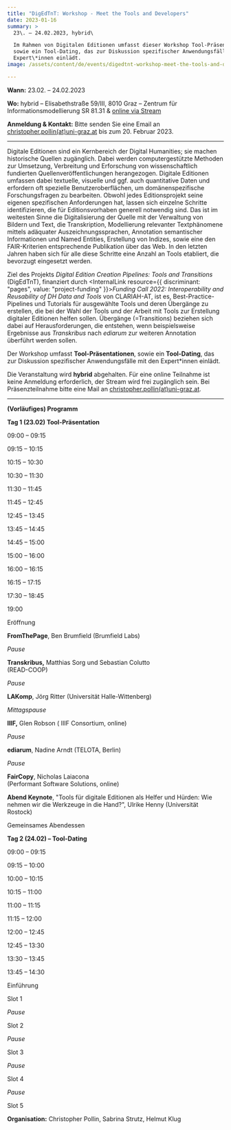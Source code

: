 ```yaml
---
title: "DigEdTnT: Workshop - Meet the Tools and Developers"
date: 2023-01-16
summary: >
  23\. – 24.02.2023, hybrid\

  Im Rahmen von Digitalen Editionen umfasst dieser Workshop Tool-Präsentationen,
  sowie ein Tool-Dating, das zur Diskussion spezifischer Anwendungsfälle mit den
  Expert\*innen einlädt.
image: /assets/content/de/events/digedtnt-workshop-meet-the-tools-and-developers/image.png

---
```


**Wann:** 23.02. – 24.02.2023

**Wo:** hybrid – Elisabethstraße 59/III, 8010 Graz – Zentrum für Informationsmodellierung SR 81.31 & [online via Stream](https://unimeet.uni-graz.at/b/pol-vvu-hwc-vtd)

**Anmeldung & Kontakt:** Bitte senden Sie eine Email an [christopher.pollin(at)uni-graz.at](https://informationsmodellierung.uni-graz.at/#) bis zum 20. Februar 2023.

***

Digitale Editionen sind ein Kernbereich der Digital Humanities; sie machen historische Quellen zugänglich. Dabei werden computergestützte Methoden zur Umsetzung, Verbreitung und Erforschung von wissenschaftlich fundierten Quellenveröffentlichungen herangezogen. Digitale Editionen umfassen dabei textuelle, visuelle und ggf. auch quantitative Daten und erfordern oft spezielle Benutzeroberflächen, um domänenspezifische Forschungsfragen zu bearbeiten. Obwohl jedes Editionsprojekt seine eigenen spezifischen Anforderungen hat, lassen sich einzelne Schritte identifizieren, die für Editionsvorhaben generell notwendig sind. Das ist im weitesten Sinne die Digitalisierung der Quelle mit der Verwaltung von Bildern und Text, die Transkription, Modellierung relevanter Textphänomene mittels adäquater Auszeichnungssprachen, Annotation semantischer Informationen und Named Entities, Erstellung von Indizes, sowie eine den FAIR-Kriterien entsprechende Publikation über das Web. In den letzten Jahren haben sich für alle diese Schritte eine Anzahl an Tools etabliert, die bevorzugt eingesetzt werden.

Ziel des Projekts *Digital Edition Creation Pipelines: Tools and Transitions* (DigEdTnT), finanziert durch <InternalLink resource={{ discriminant: "pages", value: "project-funding" }}>*Funding Call 2022: Interoperability and Reusability of DH Data and Tools* von CLARIAH-AT</InternalLink>, ist es, Best-Practice-Pipelines und Tutorials für ausgewählte Tools und deren Übergänge zu erstellen, die bei der Wahl der Tools und der Arbeit mit Tools zur Erstellung digitaler Editionen helfen sollen. Übergänge (=Transitions) beziehen sich dabei auf Herausforderungen, die entstehen, wenn beispielsweise Ergebnisse aus *Transkribus* nach *ediarum* zur weiteren Annotation überführt werden sollen.

Der Workshop umfasst **Tool-Präsentationen**, sowie ein **Tool-Dating**, das zur Diskussion spezifischer Anwendungsfälle mit den Expert\*innen einlädt.

Die Veranstaltung wird **hybrid** abgehalten. Für eine online Teilnahme ist keine Anmeldung erforderlich, der Stream wird frei zugänglich sein. Bei Präsenzteilnahme bitte eine Mail an [christopher.pollin(at)uni-graz.at](https://informationsmodellierung.uni-graz.at/#).

***

**(Vorläufiges) Programm**

**Tag 1 (23.02) Tool-Präsentation**

09:00 – 09:15

09:15 – 10:15

10:15 – 10:30

10:30 – 11:30

11:30 – 11:45

11:45 – 12:45

12:45 – 13:45

13:45 – 14:45

14:45 – 15:00

15:00 – 16:00

16:00 – 16:15

16:15 – 17:15

17:30 – 18:45

19:00

Eröffnung

**FromThePage**, Ben Brumfield (Brumfield Labs)

*Pause*

**Transkribus,** Matthias Sorg und Sebastian Colutto\
(READ-COOP)

*Pause*

**LAKomp**, Jörg Ritter (Universität Halle-Wittenberg)

*Mittagspause*

**IIIF,** Glen Robson ( IIIF Consortium, online)

*Pause*

**ediarum**, Nadine Arndt (TELOTA, Berlin)

*Pause*

**FairCopy**, Nicholas Laiacona\
(Performant Software Solutions, online)

**Abend Keynote**, "Tools für digitale Editionen als Helfer und Hürden: Wie nehmen wir die Werkzeuge in die Hand?", Ulrike Henny (Universität Rostock)

Gemeinsames Abendessen

**Tag 2 (24.02) – Tool-Dating**

09:00 – 09:15

09:15 – 10:00

10:00 – 10:15

10:15 – 11:00

11:00 – 11:15

11:15 – 12:00

12:00 – 12:45

12:45 – 13:30

13:30 – 13:45

13:45 – 14:30

Einführung

Slot 1

*Pause*

Slot 2

*Pause*

Slot 3

*Pause*

Slot 4

*Pause*

Slot 5

**Organisation:** Christopher Pollin, Sabrina Strutz, Helmut Klug
